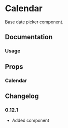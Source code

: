 
# Calendar

Base date picker component.

## Documentation

### Usage

<Demo component="calendar/usage" />

## Props

### Calendar

<PropsTable component="Calendar" />

## Changelog

### 0.12.1

- Added component
